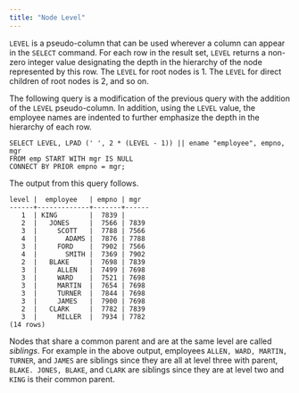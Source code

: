 ```yaml
---
title: "Node Level"
---
```


<div id="node_level" class="registered_link"></div>


`LEVEL` is a pseudo-column that can be used wherever a column can appear in the `SELECT` command. For each row in the result set, `LEVEL` returns a non-zero integer value designating the depth in the hierarchy of the node represented by this row. The `LEVEL` for root nodes is 1. The `LEVEL` for direct children of root nodes is 2, and so on.

The following query is a modification of the previous query with the addition of the `LEVEL` pseudo-column. In addition, using the `LEVEL` value, the employee names are indented to further emphasize the depth in the hierarchy of each row.

    SELECT LEVEL, LPAD (' ', 2 * (LEVEL - 1)) || ename "employee", empno, mgr
    FROM emp START WITH mgr IS NULL
    CONNECT BY PRIOR empno = mgr;

The output from this query follows.

    level |  employee   | empno | mgr
    ------+-------------+-------+------
       1  | KING        |  7839 |
       2  |   JONES     |  7566 | 7839
       3  |     SCOTT   |  7788 | 7566
       4  |       ADAMS |  7876 | 7788
       3  |     FORD    |  7902 | 7566
       4  |       SMITH |  7369 | 7902
       2  |   BLAKE     |  7698 | 7839
       3  |     ALLEN   |  7499 | 7698
       3  |     WARD    |  7521 | 7698
       3  |     MARTIN  |  7654 | 7698
       3  |     TURNER  |  7844 | 7698
       3  |     JAMES   |  7900 | 7698
       2  |   CLARK     |  7782 | 7839
       3  |     MILLER  |  7934 | 7782
    (14 rows)

Nodes that share a common parent and are at the same level are called *siblings*. For example in the above output, employees `ALLEN, WARD, MARTIN, TURNER`, and `JAMES` are siblings since they are all at level three with parent, `BLAKE. JONES, BLAKE`, and `CLARK` are siblings since they are at level two and `KING` is their common parent.

